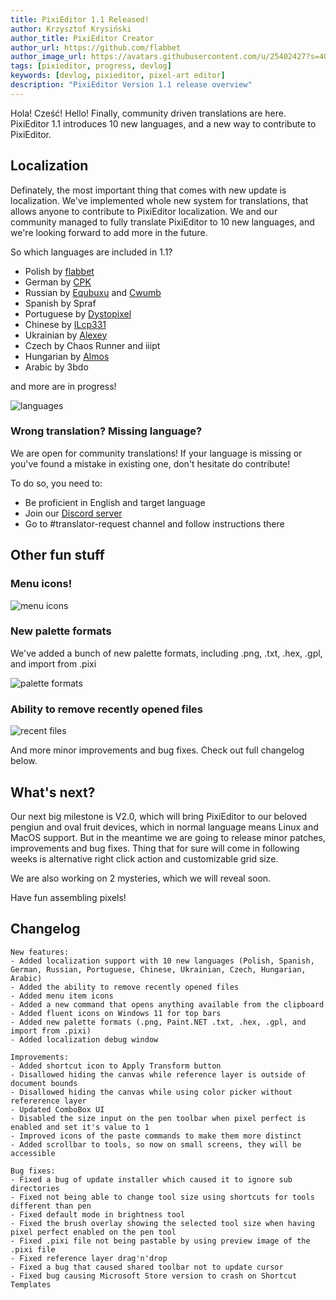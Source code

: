 ```yaml
---
title: PixiEditor 1.1 Released!
author: Krzysztof Krysiński
author_title: PixiEditor Creator
author_url: https://github.com/flabbet
author_image_url: https://avatars.githubusercontent.com/u/25402427?s=400&v=4
tags: [pixieditor, progress, devlog]
keywords: [devlog, pixieditor, pixel-art editor]
description: "PixiEditor Version 1.1 release overview"
---
```



Hola! Cześć! Hello! Finally, community driven translations are here. PixiEditor 1.1 introduces 10 new languages, and a new way to contribute to PixiEditor.

<!--truncate-->

## Localization

Definately, the most important thing that comes with new update is localization. We've implemented whole new system for translations, that allows anyone to contribute to PixiEditor localization. 
We and our community managed to fully translate PixiEditor to 10 new languages, and we're looking forward to add more in the future.

So which languages are included in 1.1?

- Polish by [flabbet](https://github.com/flabbet)
- German by [CPK](https://github.com/CPKreuz)
- Russian by [Equbuxu](https://github.com/Equbuxu) and [Cwumb](https://www.youtube.com/watch?v=dQw4w9WgXcQ)
- Spanish by Spraf
- Portuguese by [Dystopixel](https://ln.ki/dystopixelart)
- Chinese by [ILcp331](https://www.youtube.com/@ILcp331)
- Ukrainian by [Alexey](https://digiology.org)
- Czech by Chaos Runner and iiipt
- Hungarian by [Almos](https://almos.dev/)
- Arabic by 3bdo

and more are in progress!

![languages](/img/blog-posts/1.1/languages.png)

### Wrong translation? Missing language?

We are open for community translations! If your language is missing or you've found a mistake in existing one, don't hesitate do contribute!

To do so, you need to:
- Be proficient in English and target language
- Join our [Discord server](https://discord.gg/T37WNBYP68)
- Go to #translator-request channel and follow instructions there

## Other fun stuff

### Menu icons!

![menu icons](/img/blog-posts/1.1/menu-icons.png)

### New palette formats

We've added a bunch of new palette formats, including .png, .txt, .hex, .gpl, and import from .pixi

![palette formats](/img/blog-posts/1.1/palette-formats.png)

### Ability to remove recently opened files

![recent files](/img/blog-posts/1.1/recent-files.png)

And more minor improvements and bug fixes. Check out full changelog below.


## What's next?

Our next big milestone is V2.0, which will bring PixiEditor to our beloved pengiun and oval fruit devices, which in normal language means Linux and MacOS support.
But in the meantime we are going to release minor patches, improvements and bug fixes. Thing that for sure will come in following weeks is alternative right click action and customizable grid size.

We are also working on 2 mysteries, which we will reveal soon.

Have fun assembling pixels!

## Changelog

```
New features:
- Added localization support with 10 new languages (Polish, Spanish, German, Russian, Portuguese, Chinese, Ukrainian, Czech, Hungarian, Arabic)
- Added the ability to remove recently opened files
- Added menu item icons
- Added a new command that opens anything available from the clipboard
- Added fluent icons on Windows 11 for top bars
- Added new palette formats (.png, Paint.NET .txt, .hex, .gpl, and import from .pixi)
- Added localization debug window

Improvements:
- Added shortcut icon to Apply Transform button
- Disallowed hiding the canvas while reference layer is outside of document bounds
- Disallowed hiding the canvas while using color picker without refererence layer
- Updated ComboBox UI
- Disabled the size input on the pen toolbar when pixel perfect is enabled and set it's value to 1
- Improved icons of the paste commands to make them more distinct
- Added scrollbar to tools, so now on small screens, they will be accessible

Bug fixes:
- Fixed a bug of update installer which caused it to ignore sub directories
- Fixed not being able to change tool size using shortcuts for tools different than pen
- Fixed default mode in brightness tool
- Fixed the brush overlay showing the selected tool size when having pixel perfect enabled on the pen tool
- Fixed .pixi file not being pastable by using preview image of the .pixi file
- Fixed reference layer drag'n'drop
- Fixed a bug that caused shared toolbar not to update cursor
- Fixed bug causing Microsoft Store version to crash on Shortcut Templates
```